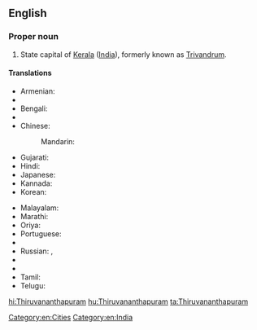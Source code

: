 ==English==
{{wikipedia}}

===Proper noun===
{{en-proper noun}}

# State capital of [[Kerala]] ([[India]]), formerly known as [[Trivandrum]].

====Translations====
{{trans-top|capital of Kerala, India}}
* Armenian: {{t|hy|Տիրուվանանտապուրամ|tr=Tiruvanantapuram}}
* {{trreq|as}}
* Bengali: {{t|bn|তিরুবনন্তপুরম|sc=Beng|tr=tirubanantapuram}}
* {{trreq|hne}}
* Chinese:
*: Mandarin: {{t|cmn|特里凡得琅|tr=Tèlǐfándeláng|sc=Hani}}
* Gujarati: {{t|gu|તિરુવનંતપુરમ્|sc=Gujr|tr=tiruvanantapuram}}
* Hindi: {{t|hi|तिरुअनन्तपुरम्|tr=tiru'anantapuram}}
* Japanese: {{t|ja|ティルヴァナンタプラム|tr=Tiruvanantapuramu}}
* Kannada: {{t|kn|ತಿರುವನಂತಪುರಮ್|sc=Knda|tr=tiruvanantapuram}}
* Korean: {{t|ko|티루바난타푸람|sc=Kore|tr=tirubanantapuram}}
{{trans-mid}}
* Malayalam: {{t+|ml|തിരുവനന്തപുരം|tr=Tiruvanŭntapuraṁ|sc=Mlym}}
* Marathi: {{t|mr|तिरुवनंतपुरम|sc=Deva|tr=tiruvanantapuram}}
* Oriya: {{t|or|ତ୍ରିବେନ୍ଦ୍ରମ|sc=Orya|tr=tribēndram}}
* Portuguese: {{t|pt|Trivandrum|f}}
* {{trreq|pa}}
* Russian: {{t|ru|Тируванантапурам|m|tr=Tiruvanantapuram}}, {{t|ru|Тривандрум|m|tr=Trivandrum}}
* {{trreq|sat}}
* {{trreq|sip}}
* Tamil: {{t|ta|திருவனந்தபுரம்|sc=Taml|tr=tiruvaṉantapuram}}
* Telugu: {{t|te|తిరువనంతపురం|tr=tiruvanantapuraṁ}}
{{trans-bottom}}

[[Category:en:Cities]]
[[Category:en:India]]

[[hi:Thiruvananthapuram]]
[[hu:Thiruvananthapuram]]
[[ta:Thiruvananthapuram]]